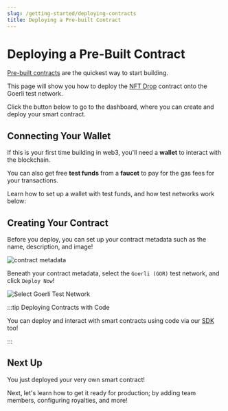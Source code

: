 ```yaml
---
slug: /getting-started/deploying-contracts
title: Deploying a Pre-built Contract
---
```



# Deploying a Pre-Built Contract

[Pre-built contracts](/smart-contracts/deploying-pre-built-contracts) are the quickest way to start building.

This page will show you how to deploy the [NFT Drop](/pre-built-contracts/nft-drop) contract onto the Goerli test network.

Click the button below to go to the dashboard, where you can create and deploy your smart contract.

<div
  style={{
    width: "fit-content",
    marginBottom: 32,
  }}
>
  <DeployThisContractButton
    link={"https://thirdweb.com/contracts/new/pre-built/drop/nft-drop"}
    contractType="nft-drop"
  />
</div>

## Connecting Your Wallet

If this is your first time building in web3, you'll need a **wallet** to interact with the blockchain.

You can also get free **test funds** from a **faucet** to pay for the gas fees for your transactions.

Learn how to set up a wallet with test funds, and how test networks work below:

<div className="row" style={{marginBottom:24}}>
<div className="col col--6" style={{ marginTop: 8 }}>
  <QuickstartCard
    name="Create A MetaMask Wallet"
    link="/guides/create-a-metamask-wallet"
    image="/assets/icons/vote.png"
  />
</div>

<div className="col col--6" style={{ marginTop: 8 }}>
  <QuickstartCard
    name="What Are Testnets?"
    link="/guides/which-network-should-you-use#what-is-a-testnet"
    image="/assets/icons/education.png"
  />
</div>
</div>

## Creating Your Contract

Before you deploy, you can set up your contract metadata such as the name, description, and image!

![contract metadata](./assets/configure-contract-metadata-trimmed.png)

Beneath your contract metadata, select the `Goerli (GOR)` test network, and click `Deploy Now`!

![Select Goerli Test Network](./assets/select-goerli.png)

:::tip Deploying Contracts with Code

You can deploy and interact with smart contracts using code via our [SDK](/building-web3-apps/setting-up-the-sdk) too!

<div className="row" style={{ marginBottom: 24 }}>
  <div className="col col--12" style={{ marginTop: 8 }}>
    <QuickstartCard
      name="Deploy An NFT Drop Contract With Code"
      link="/pre-built-contracts/nft-drop#create-an-nft-drop-contract"
      image="/assets/icons/education.png"
    />
  </div>
</div>

:::

## Next Up

You just deployed your very own smart contract!

Next, let's learn how to get it ready for production; by adding team members, configuring royalties, and more!

<div className="row" style={{ marginBottom: 24 }}>
  <div className="col col--12" style={{ marginTop: 8 }}>
    <QuickstartCard
      name="Configuring Smart Contracts"
      link="/getting-started/configuring-contracts"
      image="/assets/icons/education.png"
    />
  </div>
</div>
